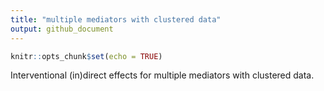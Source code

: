 ```yaml
---
title: "multiple mediators with clustered data"
output: github_document
---
```


```r
knitr::opts_chunk$set(echo = TRUE)
```

<!-- badges: start -->

<!-- badges: end -->

Interventional (in)direct effects for multiple mediators with clustered data.

